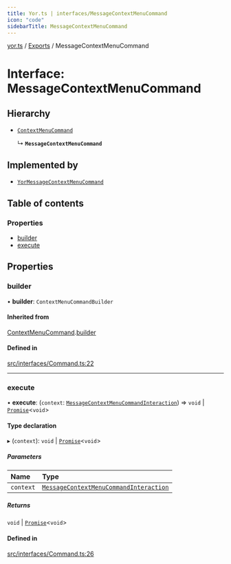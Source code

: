 ```yaml
---
title: Yor.ts | interfaces/MessageContextMenuCommand
icon: "code"
sidebarTitle: MessageContextMenuCommand
---
```

[yor.ts](../README) / [Exports](../modules) / MessageContextMenuCommand

# Interface: MessageContextMenuCommand

## Hierarchy

- [`ContextMenuCommand`](ContextMenuCommand)

  ↳ **`MessageContextMenuCommand`**

## Implemented by

- [`YorMessageContextMenuCommand`](../classes/YorMessageContextMenuCommand)

## Table of contents

### Properties

- [builder](MessageContextMenuCommand#builder)
- [execute](MessageContextMenuCommand#execute)

## Properties

### builder

• **builder**: `ContextMenuCommandBuilder`

#### Inherited from

[ContextMenuCommand](ContextMenuCommand).[builder](ContextMenuCommand#builder)

#### Defined in

[src/interfaces/Command.ts:22](https://github.com/OreOreki/interactions.ts/blob/e3ad9a5/src/interfaces/Command.ts#L22)

___

### execute

• **execute**: (`context`: [`MessageContextMenuCommandInteraction`](../classes/MessageContextMenuCommandInteraction)) => `void` \| [`Promise`]( https://developer.mozilla.org/docs/Web/JavaScript/Reference/Global_Objects/Promise )\<`void`\>

#### Type declaration

▸ (`context`): `void` \| [`Promise`]( https://developer.mozilla.org/docs/Web/JavaScript/Reference/Global_Objects/Promise )\<`void`\>

##### Parameters

| Name | Type |
| :------ | :------ |
| `context` | [`MessageContextMenuCommandInteraction`](../classes/MessageContextMenuCommandInteraction) |

##### Returns

`void` \| [`Promise`]( https://developer.mozilla.org/docs/Web/JavaScript/Reference/Global_Objects/Promise )\<`void`\>

#### Defined in

[src/interfaces/Command.ts:26](https://github.com/OreOreki/interactions.ts/blob/e3ad9a5/src/interfaces/Command.ts#L26)
